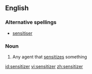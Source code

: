 ==English==

===Alternative spellings===
*[[sensitiser]]

===Noun===
{{en-noun}}

# Any agent that [[sensitize]]s something

[[id:sensitizer]]
[[vi:sensitizer]]
[[zh:sensitizer]]